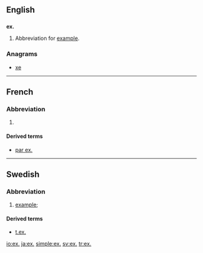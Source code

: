 ==English==

==={{abbreviation}}===
'''ex.'''

# Abbreviation for [[example]].

===Anagrams===
* [[xe#English|xe]]

----

==French==

===Abbreviation===
{{infl|fr|abbreviation}}

# {{abbreviation of|exemple|lang=fr}}

====Derived terms====
* [[par ex.]]

----

==Swedish==

===Abbreviation===
{{infl|sv|abbreviation}}

# [[example]]; {{abbreviation of|exempel|lang=sv}}

====Derived terms====
* [[t.ex.]]

[[io:ex.]]
[[ja:ex.]]
[[simple:ex.]]
[[sv:ex.]]
[[tr:ex.]]